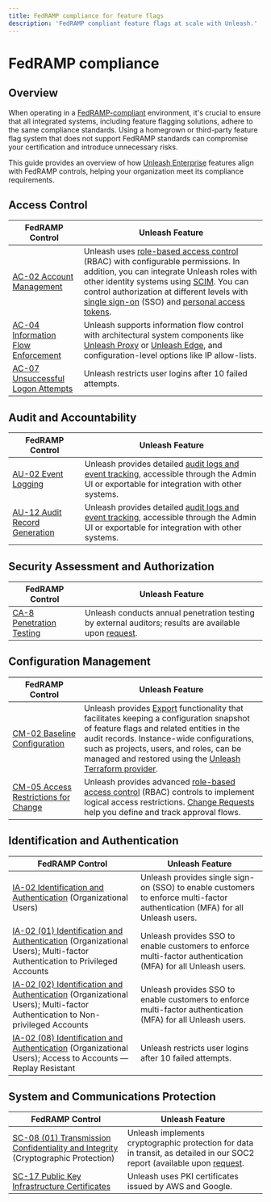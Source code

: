 ```yaml
---
title: FedRAMP compliance for feature flags
description: 'FedRAMP compliant feature flags at scale with Unleash.'
---
```


# FedRAMP compliance

## Overview

When operating in a [FedRAMP-compliant](https://www.fedramp.gov/program-basics/) environment, it's crucial to ensure that all integrated systems, including feature flagging solutions, adhere to the same compliance standards. Using a homegrown or third-party feature flag system that does not support FedRAMP standards can compromise your certification and introduce unnecessary risks.

This guide provides an overview of how [Unleash Enterprise](https://www.getunleash.io/enterprise-feature-management-platform) features align with FedRAMP controls, helping your organization meet its compliance requirements. 

## Access Control

| **FedRAMP Control**                                                                                                           | **Unleash Feature**                                                                                                                                                                                                                                                                                                           |
|-------------------------------------------------------------------------------------------------------------------------------|-------------------------------------------------------------------------------------------------------------------------------------------------------------------------------------------------------------------------------------------------------------------------------------------------------------------------------|
| [AC-02 Account Management](https://csrc.nist.gov/projects/cprt/catalog#/cprt/framework/version/SP_800_53_5_1_0/home?element=AC-2) | Unleash uses [role-based access control](/reference/rbac) (RBAC) with configurable permissions. In addition, you can integrate Unleash roles with other identity systems using [SCIM](/reference/scim). You can control authorization at different levels with [single sign-on](/reference/sso) (SSO) and [personal access tokens](/reference/api-tokens-and-client-keys#personal-access-tokens). |
| [AC-04 Information Flow Enforcement](https://csrc.nist.gov/projects/cprt/catalog#/cprt/framework/version/SP_800_53_5_1_0/home?element=AC-4) | Unleash supports information flow control with architectural system components like [Unleash Proxy](/reference/unleash-proxy) or [Unleash Edge](/reference/unleash-edge), and configuration-level options like IP allow-lists.                                                                                                              |
| [AC-07 Unsuccessful Logon Attempts](https://csrc.nist.gov/projects/cprt/catalog#/cprt/framework/version/SP_800_53_5_1_0/home?element=AC-7) | Unleash restricts user logins after 10 failed attempts.                                                                                                                                                                                                                                                                      |

## Audit and Accountability

| **FedRAMP Control**                                                                                      | **Unleash Feature**                                                                                                                                                                                |
|----------------------------------------------------------------------------------------------------------|------------------------------------------------------------------------------------------------------------------------------------------------------------------------------------------------------|
| [AU-02 Event Logging](https://csrc.nist.gov/projects/cprt/catalog#/cprt/framework/version/SP_800_53_5_1_0/home?element=AU-2)           | Unleash provides detailed [audit logs and event tracking](/reference/events), accessible through the Admin UI or exportable for integration with other systems.                                      |
| [AU-12 Audit Record Generation](https://csrc.nist.gov/projects/cprt/catalog#/cprt/framework/version/SP_800_53_5_1_0/home?element=AU-12) | Unleash provides detailed [audit logs and event tracking](/reference/events), accessible through the Admin UI or exportable for integration with other systems.                                      |

## Security Assessment and Authorization

| **FedRAMP Control**                                                                             | **Unleash Feature**                                                                                                                       |
|-------------------------------------------------------------------------------------------------|----------------------------------------------------------------------------------------------------------------------------------------------------------------------------------|
| [CA-8 Penetration Testing](https://csrc.nist.gov/projects/cprt/catalog#/cprt/framework/version/SP_800_53_5_1_0/home?element=CA-8) | Unleash conducts annual penetration testing by external auditors; results are available upon [request](https://www.getunleash.io/plans/enterprise).                                                      |

## Configuration Management

| **FedRAMP Control**                                                                                          | **Unleash Feature**                                                                                                                                          |
|--------------------------------------------------------------------------------------------------------------|---------------------------------------------------------------------------------------------------------------------------------------------------------------|
| [CM-02 Baseline Configuration](https://csrc.nist.gov/projects/cprt/catalog#/cprt/framework/version/SP_800_53_5_1_0/home?element=CM-2)         | Unleash provides [Export](/how-to/how-to-environment-import-export) functionality that facilitates keeping a configuration snapshot of feature flags and related entities in the audit records. Instance-wide configurations, such as projects, users, and roles, can be managed and restored using the [Unleash Terraform provider](/reference/terraform).                                           |
| [CM-05 Access Restrictions for Change](https://csrc.nist.gov/projects/cprt/catalog#/cprt/framework/version/SP_800_53_5_1_0/home?element=CM-5) | Unleash provides advanced [role-based access control](/reference/rbac) (RBAC) controls to implement logical access restrictions. [Change Requests](/reference/change-requests) help you define and track approval flows. |

## Identification and Authentication

| **FedRAMP Control**                                                                                                         | **Unleash Feature**                                                                                                      |
|-----------------------------------------------------------------------------------------------------------------------------|---------------------------------------------------------------------------------------------------------------------------|
| [IA-02 Identification and Authentication](https://csrc.nist.gov/projects/cprt/catalog#/cprt/framework/version/SP_800_53_5_1_0/home?element=IA-2) (Organizational Users)                | Unleash provides single sign-on (SSO) to enable customers to enforce multi-factor authentication (MFA) for all Unleash users. |
| [IA-02 (01) Identification and Authentication](https://csrc.nist.gov/projects/cprt/catalog#/cprt/framework/version/SP_800_53_5_1_0/home?element=IA-2) (Organizational Users); Multi-factor Authentication to Privileged Accounts     | Unleash provides SSO to enable customers to enforce multi-factor authentication (MFA) for all Unleash users.              |
| [IA-02 (02) Identification and Authentication](https://csrc.nist.gov/projects/cprt/catalog#/cprt/framework/version/SP_800_53_5_1_0/home?element=IA-2) (Organizational Users); Multi-factor Authentication to Non-privileged Accounts | Unleash provides SSO to enable customers to enforce multi-factor authentication (MFA) for all Unleash users.              |
| [IA-02 (08) Identification and Authentication](https://csrc.nist.gov/projects/cprt/catalog#/cprt/framework/version/SP_800_53_5_1_0/home?element=IA-2) (Organizational Users); Access to Accounts — Replay Resistant                  | Unleash restricts user logins after 10 failed attempts.                                                                   |

## System and Communications Protection

| **FedRAMP Control**                                                                                   | **Unleash Feature**                                                                                                         |
|-------------------------------------------------------------------------------------------------------|----------------------------------------------------------------------------------------------------------------------------|
| [SC-08 (01) Transmission Confidentiality and Integrity](https://csrc.nist.gov/projects/cprt/catalog#/cprt/framework/version/SP_800_53_5_1_0/home?element=SC-8) (Cryptographic Protection) | Unleash implements cryptographic protection for data in transit, as detailed in our SOC2 report (available upon [request](https://www.getunleash.io/plans/enterprise). |
| [SC-17 Public Key Infrastructure Certificates](https://csrc.nist.gov/projects/cprt/catalog#/cprt/framework/version/SP_800_53_5_1_0/home?element=SC-17)                              | Unleash uses PKI certificates issued by AWS and Google.                                                                    |
